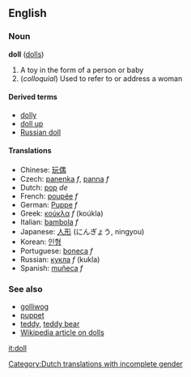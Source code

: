 ==English==
===Noun===
'''doll''' ([[dolls]])

# A toy in the form of a person or baby
# (''colloquial'') Used to refer to or address a woman

====Derived terms====
*[[dolly]]
*[[doll up]]
*[[Russian doll]]

====Translations====
*Chinese: [[玩偶]]
*Czech: [[panenka]] ''f'', [[panna]] ''f''
*Dutch: [[pop]] ''de'' [[Category:Dutch translations with incomplete gender]]
*French: [[poupée]] ''f''
*German: [[Puppe]] ''f''
*Greek: [[κούκλα]] ''f'' (koúkla)
*Italian: [[bambola]] ''f''
*Japanese: [[人形]] (にんぎょう, ningyou)
*Korean: [[인형]]
*Portuguese: [[boneca]] ''f''
*Russian: [[кукла]] ''f'' (kukla)
*Spanish: [[muñeca]] ''f''

===See also===
*[[golliwog]]
*[[puppet]]
*[[teddy]], [[teddy bear]]
*[[w:doll|Wikipedia article on dolls]]

[[it:doll]]